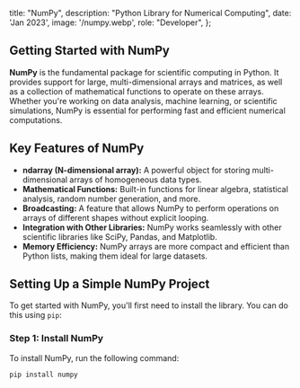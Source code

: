   title: "NumPy",
  description: "Python Library for Numerical Computing",
  date: 'Jan 2023',
  image: '/numpy.webp',
  role: "Developer",
};

## Getting Started with NumPy

**NumPy** is the fundamental package for scientific computing in Python. It provides support for large, multi-dimensional arrays and matrices, as well as a collection of mathematical functions to operate on these arrays. Whether you're working on data analysis, machine learning, or scientific simulations, NumPy is essential for performing fast and efficient numerical computations.

## Key Features of NumPy

- **ndarray (N-dimensional array):** A powerful object for storing multi-dimensional arrays of homogeneous data types.
- **Mathematical Functions:** Built-in functions for linear algebra, statistical analysis, random number generation, and more.
- **Broadcasting:** A feature that allows NumPy to perform operations on arrays of different shapes without explicit looping.
- **Integration with Other Libraries:** NumPy works seamlessly with other scientific libraries like SciPy, Pandas, and Matplotlib.
- **Memory Efficiency:** NumPy arrays are more compact and efficient than Python lists, making them ideal for large datasets.

## Setting Up a Simple NumPy Project

To get started with NumPy, you'll first need to install the library. You can do this using `pip`:

### Step 1: Install NumPy

To install NumPy, run the following command:

```bash
pip install numpy
